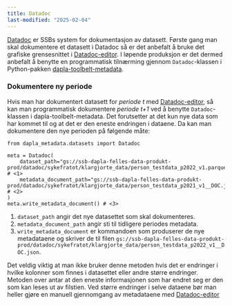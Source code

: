 ```yaml
---
title: Datadoc
last-modified: "2025-02-04"
---
```



[Datadoc](./datadoc.qmd) er SSBs system for dokumentasjon av datasett. Første gang man skal dokumentere et datasett i Datadoc så er det anbefalt å bruke det grafiske grensesnittet i [Datadoc-editor](./datadoc-editor.qmd). I løpende produksjon er det dermed anbefalt å benytte en programmatisk tilnærming gjennom `Datadoc`-klassen i Python-pakken [dapla-toolbelt-metadata](https://pypi.org/project/dapla-toolbelt-metadata/).

### Dokumentere ny periode

Hvis man har dokumentert datasett for *periode t* med [Datadoc-editor](./datadoc-editor.qmd), så kan man programmatisk dokumentere *periode t+1* ved å benytte `Datadoc`-klassen i dapla-toolbelt-metadata. Det forutsetter at det kun nye data som har kommet til og at det er den eneste endringen i dataene. Da kan man dokumentere den nye perioden på følgende måte:

``` .python
from dapla_metadata.datasets import Datadoc

meta = Datadoc(
    dataset_path="gs://ssb-dapla-felles-data-produkt-prod/datadoc/sykefratot/klargjorte_data/person_testdata_p2022_v1.parquet",             # <1>
    metadata_document_path="gs://ssb-dapla-felles-data-produkt-prod/datadoc/sykefratot/klargjorte_data/person_testdata_p2021_v1__DOC.json", # <2>
)
meta.write_metadata_document() # <3>
```

1.  `dataset_path` angir det nye datasettet som skal dokumenteres.
2.  `metadata_document_path` angir sti til tidligere periodes metadata.
3.  `write_metadata_document` er kommandoen som produserer de nye metadataene og skriver de til filen `gs://ssb-dapla-felles-data-produkt-prod/datadoc/sykefratot/klargjorte_data/person_testdata_p2022_v1__DOC.json`.

Det veldig viktig at man ikke bruker denne metoden hvis det er endringer i hvilke kolonner som finnes i datasettet eller andre større endringer. Metoden over antar at den eneste informasjonen som har endret seg er den som kan leses ut av filstien. Ved større endringer i selve dataene bør man heller gjøre en manuell gjennomgang av metadataene med [Datadoc-editor](./datadoc-editor.qmd)